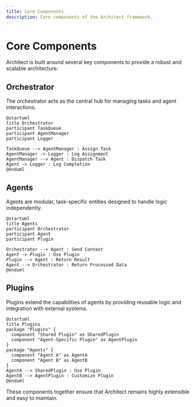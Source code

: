 ```yaml
---
title: Core Components
description: Core components of the Architect framework.
---
```


# Core Components

Architect is built around several key components to provide a robust and scalable architecture:

## Orchestrator

The orchestrator acts as the central hub for managing tasks and agent interactions.

```plantuml
@startuml
title Orchestrator
participant TaskQueue
participant AgentManager
participant Logger

TaskQueue --> AgentManager : Assign Task
AgentManager -> Logger : Log Assignment
AgentManager --> Agent : Dispatch Task
Agent -> Logger : Log Completion
@enduml
```

## Agents

Agents are modular, task-specific entities designed to handle logic independently.

```plantuml
@startuml
title Agents
participant Orchestrator
participant Agent
participant Plugin

Orchestrator --> Agent : Send Context
Agent -> Plugin : Use Plugin
Plugin --> Agent : Return Result
Agent --> Orchestrator : Return Processed Data
@enduml
```

## Plugins

Plugins extend the capabilities of agents by providing reusable logic and integration with external systems.

```plantuml
@startuml
title Plugins
package "Plugins" {
  component "Shared Plugin" as SharedPlugin
  component "Agent-Specific Plugin" as AgentPlugin
}
package "Agents" {
  component "Agent A" as AgentA
  component "Agent B" as AgentB
}
AgentA --> SharedPlugin : Use Plugin
AgentB --> AgentPlugin : Customize Plugin
@enduml
```

These components together ensure that Architect remains highly extensible and easy to maintain.
